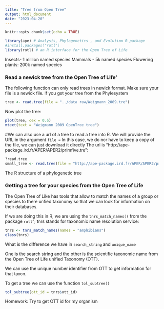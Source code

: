 ```yaml
---
title: "Tree from Open Tree"
output: html_document
date: "2023-04-20"
---
```


```r
knitr::opts_chunk$set(echo = TRUE)

library(ape) # Analysis, Phylogenetics , and Evolution R package
#install.packages("rotl")
library(rotl) # an R interface for the Open Tree of Life

```

Insects- 1 million named species
Mammals - 5k named species
Flowering plants: 200k named species

### Read a newick tree from the Open Tree of Life'

The following function can only read trees in newick format. Make sure your file is a newick file. 
If you got your tree from the Phylesystem 

```r
tree <- read.tree(file = "../data raw/Weigmann_2009.tre")
```

Now plot the tree:
```r
plot(tree, cex = 0.6)
mtext(text = "Weigmann 2009 OpenTree tree")
```

#We can also use a url of a tree to read a tree into R. We will provide the URL in the argument `file =`
In this case, we do nor have to keep a copy of the file, we can just download it directly
The url is “http://ape-package.ird.fr/APER/APER2/primfive.tre”:

```r
?read.tree
small_tree <- read.tree(file = "http://ape-package.ird.fr/APER/APER2/primfive.tre")
```

The R structure of a phylogenetic tree

### Getting a tree for your species from the Open Tree of Life


The Open Tree of Like has tools that allow to match the names of a group or species to there unfied taxonomy so that we can look for information on their databases. 

If we are doing this in R, we are using the `tnrs_match_names()` from the package `rotl`"; tnrs stands for taxonomic name resolution service:

```r
tnrs <- tnrs_match_names(names = "amphibians")
class(tnrs)
```

What is the difference we have in `search_string` and `unique_name`

One is the search string and the other is the scientific taxonomic name from the Open Tree of Life unified Taxonomy (OTT).


We can use the unique number identifier from OTT to get information for that taxon. 

To get a tree we can use the function `tol_subtree()`

```r
tol_subtree(ott_id = tnrs$ott_id)
```

Homework: Try to get OTT id for my organism
